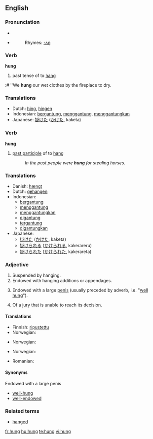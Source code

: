 {{see|hùng}}
==English==

===Pronunciation===
* {{SAMPA|/"hVN/}}
* {{Audio-IPA|en-us-hung.ogg|/'hʌŋ/}}
*: Rhymes: [[Rhymes:English:-ʌŋ|-ʌŋ]]

===Verb===
'''hung'''

# past tense of to [[hang]]
:# ''We '''hung''' our wet clothes by the fireplace to dry.

===Translations===
{{rfc-level|Translations at L3+ (AutoFormat would have corrected level of Translations)}}
* Dutch: [[hing]], [[hingen]]
* Indonesian: [[gantung|bergantung]], [[gantung|menggantung]], [[gantung|menggantungkan]]
* Japanese: [[掛けた]] ([[かけた]], kaketa)

===Verb===
'''hung'''

# [[past participle]] of to [[hang]]
#: ''In the past people were '''hung''' for stealing horses.''

===Translations===
* Danish: [[hængt]]
* Dutch: [[gehangen]]
* Indonesian:
** [[gantung|bergantung]]
** [[gantung|menggantung]]
** [[gantung|menggantungkan]]
** [[gantung|digantung]]
** [[gantung|tergantung]]
** [[gantung|digantungkan]]
* Japanese:
** [[掛けた]] ([[かけた]], kaketa)
** [[掛けられる]] ([[かけられる]], kakerareru)
** [[掛けられた]] ([[かけられた]], kakerareta)

===Adjective===
{{en-adj}}

# Suspended by hanging.
# Endowed with hanging additions or appendages.
# {{colloquial}} Endowed with a large [[penis]] (usually preceded by adverb, i.e. "[[well hung]]").
# {{law}} Of a [[jury]] that is unable to reach its decision.

====Translations====
{{trans-top|suspended by hanging}}
* Finnish: [[ripustettu]]
* Norwegian: {{t-|no|opphengt}}
{{trans-mid}}
{{trans-bottom}}

{{trans-top|endowed with hanging additions or appendages}}
* Norwegian: {{t-|no|behengt}}
{{trans-mid}}
{{trans-bottom}}

{{trans-top|endowed with a large penis}}
* Norwegian: {{t-|no|velutstyrt}}
{{trans-mid}}
* Romanian: {{t-|ro|pulos}}
{{trans-bottom}}

{{trans-top|of a jury that is unable to reach its decision}}
{{trans-mid}}
{{trans-bottom}}

====Synonyms====
;Endowed with a large penis
*[[well-hung]]
*[[well-endowed]]

===Related terms===
*[[hanged]]

[[fr:hung]]
[[hu:hung]]
[[te:hung]]
[[vi:hung]]